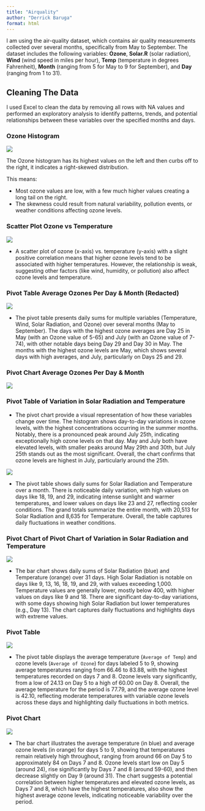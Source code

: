 ```yaml
---
title: "Airquality"
author: "Derrick Baruga"
format: html
---
```


I am using the air-quality dataset, which contains air quality measurements collected over several months, specifically from May to September. The dataset includes the following variables: **Ozone**, **Solar.R** (solar radiation), **Wind** (wind speed in miles per hour), **Temp** (temperature in degrees Fahrenheit), **Month** (ranging from 5 for May to 9 for September), and **Day** (ranging from 1 to 31).

## Cleaning The Data

I used Excel to clean the data by removing all rows with NA values and performed an exploratory analysis to identify patterns, trends, and potential relationships between these variables over the specified months and days.

### Ozone Histogram

![](hist_ozone_baruga.png)

The Ozone histogram has its highest values on the left and then curbs off to the right, it indicates a right-skewed distribution.

This means:

-   Most ozone values are low, with a few much higher values creating a long tail on the right.
-   The skewness could result from natural variability, pollution events, or weather conditions affecting ozone levels.

### Scatter Plot Ozone vs Temperature

![](scatter_ozone_vs_temp_baruga.png)

- A scatter plot of ozone (x-axis) vs. temperature (y-axis) with a slight positive correlation means that higher ozone levels tend to be associated with higher temperatures. However, the relationship is weak, suggesting other factors (like wind, humidity, or pollution) also affect ozone levels and temperature.

### Pivot Table Average Ozones Per Day & Month (Redacted)

![](pivot4_table_baruga.png)

- The pivot table presents daily sums for multiple variables (Temperature, Wind, Solar Radiation, and Ozone) over several months (May to September). The days with the highest ozone averages are Day 25 in May (with an Ozone value of 5-65) and July (with an Ozone value of 7-74), with other notable days being Day 29 and Day 30 in May. The months with the highest ozone levels are May, which shows several days with high averages, and July, particularly on Days 25 and 29.

### Pivot Chart Average Ozones Per Day & Month

![](pivot4_chart_baruga.png)

### Pivot Table of Variation in Solar Radiation and Temperature

- The pivot chart provide a visual representation of how these variables change over time. The histogram shows day-to-day variations in ozone levels, with the highest concentrations occurring in the summer months. Notably, there is a pronounced peak around July 25th, indicating exceptionally high ozone levels on that day. May and July both have elevated levels, with smaller peaks around May 29th and 30th, but July 25th stands out as the most significant. Overall, the chart confirms that ozone levels are highest in July, particularly around the 25th.

![](pivot1_table_baruga.png)

- The pivot table shows daily sums for Solar Radiation and Temperature over a month. There is noticeable daily variation, with high values on days like 18, 19, and 29, indicating intense sunlight and warmer temperatures, and lower values on days like 23 and 27, reflecting cooler conditions. The grand totals summarize the entire month, with 20,513 for Solar Radiation and 8,635 for Temperature. Overall, the table captures daily fluctuations in weather conditions.

### Pivot Chart of Pivot Chart of Variation in Solar Radiation and Temperature

![](pivot1_chart_baruga.png)

- The bar chart shows daily sums of Solar Radiation (blue) and Temperature (orange) over 31 days. High Solar Radiation is notable on days like 9, 13, 16, 18, 19, and 29, with values exceeding 1,000. Temperature values are generally lower, mostly below 400, with higher values on days like 9 and 18. There are significant day-to-day variations, with some days showing high Solar Radiation but lower temperatures (e.g., Day 13). The chart captures daily fluctuations and highlights days with extreme values.

### Pivot Table

![](pivot2_table_baruga.png)

- The pivot table displays the average temperature (`Average of Temp`) and ozone levels (`Average of Ozone`) for days labeled 5 to 9, showing average temperatures ranging from 66.46 to 83.88, with the highest temperatures recorded on days 7 and 8. Ozone levels vary significantly, from a low of 24.13 on Day 5 to a high of 60.00 on Day 8. Overall, the average temperature for the period is 77.79, and the average ozone level is 42.10, reflecting moderate temperatures with variable ozone levels across these days and highlighting daily fluctuations in both metrics.

### Pivot Chart

![](pivot2_chart_baruga.png)

- The bar chart illustrates the average temperature (in blue) and average ozone levels (in orange) for days 5 to 9, showing that temperatures remain relatively high throughout, ranging from around 66 on Day 5 to approximately 84 on Days 7 and 8. Ozone levels start low on Day 5 (around 24), rise significantly by Days 7 and 8 (around 59-60), and then decrease slightly on Day 9 (around 31). The chart suggests a potential correlation between higher temperatures and elevated ozone levels, as Days 7 and 8, which have the highest temperatures, also show the highest average ozone levels, indicating noticeable variability over the period.


